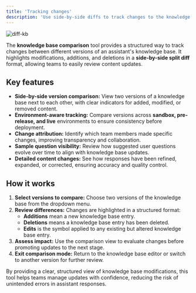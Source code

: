```yaml
---
title: 'Tracking changes'
description: 'Use side-by-side diffs to track changes to the knowledge base between and within versions.'
---
```


![diff-kb](/images/release-notes/2502/kb-diff.png)

The **knowledge base comparison** tool provides a structured way to track changes between different versions of an assistant's knowledge base. It highlights modifications, additions, and deletions in a **side-by-side split diff** format, allowing teams to easily review content updates.

## Key features

- **Side-by-side version comparison:** View two versions of a knowledge base next to each other, with clear indicators for added, modified, or removed content.
- **Environment-aware tracking:** Compare versions across **sandbox, pre-release, and live** environments to ensure consistency before deployment.
- **Change attribution:** Identify which team members made specific changes, improving transparency and collaboration.
- **Sample question visibility:** Review how suggested user questions evolve over time to align with knowledge base updates.
- **Detailed content changes:** See how responses have been refined, expanded, or corrected, ensuring accuracy and quality control.

## How it works

1. **Select versions to compare:** Choose two versions of the knowledge base from the dropdown menu.
2. **Review differences:** Changes are highlighted in a structured format:
   - **<Icon icon="plus" iconType="solid" color="#2D8C66" /> Additions** mean a new knowledge base entry.
   - **<Icon icon="minus" iconType="solid" color="#D64F4F" /> Deletions** means a knowledge base entry has been deleted.
   - **<Icon icon="rotate" iconType="solid" color="#3B73D1" /> Edits** is the symbol applied to any existing but altered knowledge base entry.
3. **Assess impact:** Use the comparison view to evaluate changes before promoting updates to the next stage.
4. **Exit comparison mode:** Return to the knowledge base editor or switch to another version for further review.

By providing a clear, structured view of knowledge base modifications, this tool helps teams manage updates with confidence, reducing the risk of unintended errors in assistant responses.